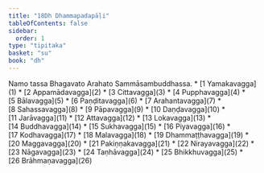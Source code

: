 ```yaml
---
title: "18Dh Dhammapadapāḷi"
tableOfContents: false
sidebar:
  order: 1
type: "tipitaka"
basket: "su"
book: "dh"
---
```


<Paragraph number="1" type="center" book="dh">
Namo tassa Bhagavato Arahato Sammāsambuddhassa.

</Paragraph>

<TableOfContents book="dh" section="18">
* [1 Yamakavagga](1)
* [2 Appamādavagga](2)
* [3 Cittavagga](3)
* [4 Pupphavagga](4)
* [5 Bālavagga](5)
* [6 Paṇḍitavagga](6)
* [7 Arahantavagga](7)
* [8 Sahassavagga](8)
* [9 Pāpavagga](9)
* [10 Daṇḍavagga](10)
* [11 Jarāvagga](11)
* [12 Attavagga](12)
* [13 Lokavagga](13)
* [14 Buddhavagga](14)
* [15 Sukhavagga](15)
* [16 Piyavagga](16)
* [17 Kodhavagga](17)
* [18 Malavagga](18)
* [19 Dhammaṭṭhavagga](19)
* [20 Maggavagga](20)
* [21 Pakiṇṇakavagga](21)
* [22 Nirayavagga](22)
* [23 Nāgavagga](23)
* [24 Taṇhāvagga](24)
* [25 Bhikkhuvagga](25)
* [26 Brāhmaṇavagga](26)
</TableOfContents>
